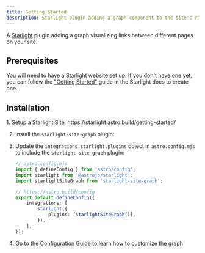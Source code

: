 ```yaml
---
title: Getting Started
description: Starlight plugin adding a graph component to the site's right-sidebar
---
```



A [Starlight](https://starlight.astro.build) plugin adding a graph visualizing links between different pages on your site.

## Prerequisites

You will need to have a Starlight website set up.
If you don't have one yet, you can follow the ["Getting Started"](https://starlight.astro.build/getting-started) guide in the Starlight docs to create one.

## Installation

<Steps>
1.  Setup a Starlight Site: https://starlight.astro.build/getting-started/

2.  Install the `starlight-site-graph` plugin:

    <PackageManagers pkg="starlight-site-graph" />

3.  Update the `integrations.starlight.plugins` object in `astro.config.mjs` to include the `starlight-site-graph` plugin:

    ```ts ins={4, 10}
    // astro.config.mjs
    import { defineConfig } from 'astro/config';
    import starlight from '@astrojs/starlight';
    import starlightSiteGraph from 'starlight-site-graph';

    // https://astro.build/config
    export default defineConfig({
    	integrations: [
    		starlight({
    			plugins: [starlightSiteGraph()],
    		}),
    	],
    });
    ```

4.  Go to the [Configuration Guide](./configuration) to learn how to customize the graph
</Steps>
